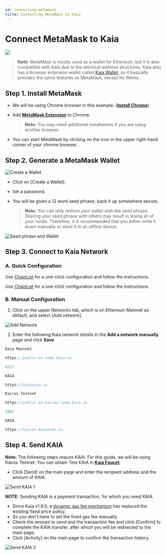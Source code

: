 ---
id: connecting-metamask
title: Connecting MetaMask to Kaia
---


# Connect MetaMask to Kaia

![](/img/banners/kaia-metamask.png)

> **Note**: MetaMask is mostly used as a wallet for Ethereum, but it is also compatible with Kaia due to the identical address structures. Kaia also has a browser extension wallet called [Kaia Wallet](../tools/wallets/kaia-wallet.md), so it basically provides the same features as MetaMask, except for Remix.

## Step 1. Install MetaMask <a href="#install-metamask" id="install-metamask"></a>

* We will be using Chrome browser in this example. ([**Install Chrome**](https://www.google.com/intl/en_us/chrome/))
*   Add [**MetaMask Extension**](https://chrome.google.com/webstore/detail/metamask/nkbihfbeogaeaoehlefnkodbefgpgknn?hl=en) to Chrome.

    > **Note:** You may need additional installations if you are using another browser.
* You can start MetaMask by clicking on the icon in the upper right-hand corner of your chrome browser.

## Step 2. Generate a MetaMask Wallet <a href="#generate-a-metamask" id="generate-a-metamask"></a>

![Create a Wallet](/img/build/tutorials/new-to-metamask.png)

* Click on \[Create a Wallet].
* Set a password.
*   You will be given a 12 word seed phrase; back it up somewhere secure.

    > **Note:** You can only restore your wallet with the seed phrase. Sharing your seed phrase with others may result in losing all of your funds. Therefore, it is recommended that you either write it down manually or store it in an offline device.

![Seed phrase and Wallet](/img/build/tutorials/metamask-secret-backup.png)

## Step 3. Connect to Kaia Network <a href="#connect-to-kaia-network" id="connect-to-kaia-network"></a>

### A. Quick Configuration

<Tabs>
  <TabItem value="kaia-mainnet" label="Kaia Mainnet">Use <a href="https://chainlist.org/chain/8217">ChainList</a> for a one-click configuration and follow the instructions.</TabItem>

 <TabItem value="kairos-testnet" label="Kairos Testnet">Use <a href="https://chainlist.org/chain/1001">ChainList</a> for a one-click configuration and follow the instructions.</TabItem>
</Tabs>


### B. Manual Configuration

1. Click on the upper Networks tab, which is on Ethereum Mainnet as default, and select \[Add network].

![Add Network](/img/build/tutorials/mm-network-btn.png)


2. Enter the following Kaia network details in the **Add a network manually** page and click **Save**

<Tabs>
  <TabItem value="kaia-mainnet" label="Kaia Mainnet">

```jsx title="Network Name "
Kaia Mainnet
```

```jsx title="New RPC URL "
https://public-en.node.kaia.io
```

```jsx title="Chain ID "
8217
```

```jsx title="Network Symbol "
KAIA
```

```jsx title="Block Explorer URL"
https://kaiascan.io
```

  </TabItem>
  <TabItem value="kairos-testnet" label="Kairos Testnet">

```jsx title="Network Name "
Kairos Testnet
```

```jsx title="New RPC URL "
https://public-en-kairos.node.kaia.io
```

```jsx title="Chain ID "
1001
```

```jsx title="Network Symbol "
KAIA
```

```jsx title="Block Explorer URL"
https://kairos.kaiascan.io.
```

  </TabItem>
</Tabs>

## Step 4. Send KAIA <a href="#send-klay" id="send-klay"></a>

**Note:** The following steps require KAIA. For this guide, we will be using Kairos Testnet. You can obtain Test KAIA in [**Kaia Faucet**](https://faucet.kaia.io).


* Click \[Send] on the main page and enter the recipient address and the amount of KAIA.

![Send KAIA 1](/img/build/tutorials/kairos-metamask-send.png)

**NOTE:** Sending KAIA is a payment transaction, for which you need KAIA.

* Since Kaia v1.9.0, a [dynamic gas fee mechanism](https://medium.com/klaytn/dynamic-gas-fee-pricing-mechanism-1dac83d2689) has replaced the existing fixed price policy.
* So you don't have to set the fixed gas fee manually.
* Check the amount to send and the transaction fee and click \[Confirm] to complete the KAIA transfer, after which you will be redirected to the main page.
* Click \[Activity] on the main page to confirm the transaction history.

![Send KAIA 2](/img/build/tutorials/kairos-metamask-send-ii.png)


